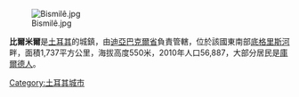 [[File:Bismilê.jpg|right]]

'''比爾米爾'''是[[土耳其|土耳其]]的城鎮，由[[迪亞巴克爾省|迪亞巴克爾省]]負責管轄，位於該國東南部[[底格里斯河|底格里斯河]]畔，面積1,737平方公里，海拔高度550米，2010年人口56,887，大部分居民是[[庫爾德人|庫爾德人]]。

{{Turkey-geo-stub}}

[[Category:土耳其城市|Category:土耳其城市]]
